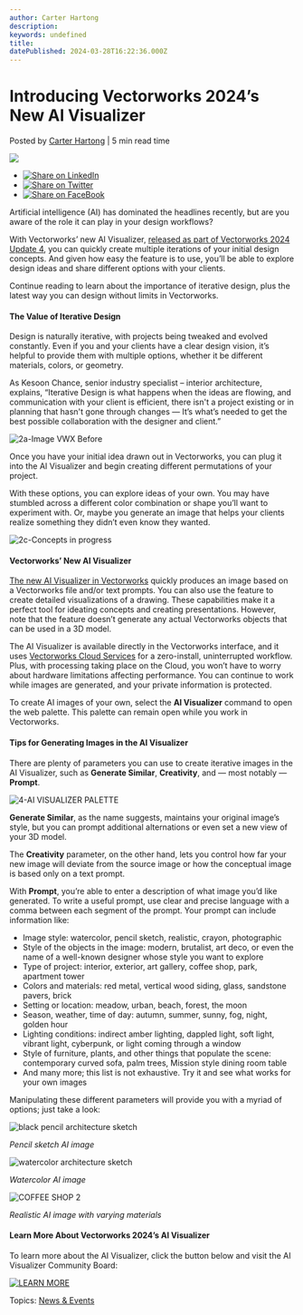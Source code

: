 ```yaml
---
author: Carter Hartong
description: 
keywords: undefined
title:  
datePublished: 2024-03-28T16:22:36.000Z
---
```

  

# Introducing Vectorworks 2024’s New AI Visualizer

 Posted by [Carter Hartong](https://blog.vectorworks.net/author/carter-hartong) | 5 min read time 

![](https://blog.vectorworks.net/hubfs/Blog%20Images/240328_INT%20AI%20Visualizer/Greyhound%20caffe-interior%20by%20Wes.png) 

* [![Share on LinkedIn](https://2659751.fs1.hubspotusercontent-na1.net/hubfs/2659751/michaelDemo/share-LI.png)](http://www.linkedin.com/shareArticle?mini=true&url=https%3A%2F%2Fblog.vectorworks.net%2F-temporary-slug-ef72e1fd-e831-4e74-984e-3a03e381be98)
* [![Share on Twitter](https://2659751.fs1.hubspotusercontent-na1.net/hubfs/2659751/michaelDemo/share-TW.png)](https://www.twitter.com/share?text=Introducing%20Vectorworks%202024’s%20New%20AI%20Visualizer&url=https%3A%2F%2Fblog.vectorworks.net%2F-temporary-slug-ef72e1fd-e831-4e74-984e-3a03e381be98&via=PMGTweets)
* [![Share on FaceBook](https://2659751.fs1.hubspotusercontent-na1.net/hubfs/2659751/michaelDemo/share-FB.png)](https://www.facebook.com/sharer/sharer.php?u=https%3A%2F%2Fblog.vectorworks.net%2F-temporary-slug-ef72e1fd-e831-4e74-984e-3a03e381be98)

Artificial intelligence (AI) has dominated the headlines recently, but are you aware of the role it can play in your design workflows?

With Vectorworks’ new AI Visualizer, [released as part of Vectorworks 2024 Update 4](../../../net/vectorworks/blog/updates-improvements-in-vectorworks-2024-update-4.html), you can quickly create multiple iterations of your initial design concepts. And given how easy the feature is to use, you’ll be able to explore design ideas and share different options with your clients.

Continue reading to learn about the importance of iterative design, plus the latest way you can design without limits in Vectorworks.

#### The Value of Iterative Design 

Design is naturally iterative, with projects being tweaked and evolved constantly. Even if you and your clients have a clear design vision, it’s helpful to provide them with multiple options, whether it be different materials, colors, or geometry.

As Kesoon Chance, senior industry specialist – interior architecture, explains, “Iterative Design is what happens when the ideas are flowing, and communication with your client is efficient, there isn't a project existing or in planning that hasn't gone through changes — It’s what’s needed to get the best possible collaboration with the designer and client.”

![2a-Image VWX Before](https://blog.vectorworks.net/hs-fs/hubfs/Blog%20Images/240328_INT%20AI%20Visualizer/2a-Image%20VWX%20Before.png?width=1440&height=810&name=2a-Image%20VWX%20Before.png)

Once you have your initial idea drawn out in Vectorworks, you can plug it into the AI Visualizer and begin creating different permutations of your project.

With these options, you can explore ideas of your own. You may have stumbled across a different color combination or shape you’ll want to experiment with. Or, maybe you generate an image that helps your clients realize something they didn’t even know they wanted.

![2c-Concepts in progress](https://blog.vectorworks.net/hs-fs/hubfs/Blog%20Images/240328_INT%20AI%20Visualizer/2c-Concepts%20in%20progress.png?width=1440&height=810&name=2c-Concepts%20in%20progress.png)

#### Vectorworks’ New AI Visualizer

[The new AI Visualizer in Vectorworks](https://app-help.vectorworks.net/2024/eng/VW2024%5FGuide/Rendering2/Generating%5FAI%5Fimages.htm?rhsearch=ai%20visualizer&rhhlterm=ai%20visualizer) quickly produces an image based on a Vectorworks file and/or text prompts. You can also use the feature to create detailed visualizations of a drawing. These capabilities make it a perfect tool for ideating concepts and creating presentations. However, note that the feature doesn’t generate any actual Vectorworks objects that can be used in a 3D model.

The AI Visualizer is available directly in the Vectorworks interface, and it uses [Vectorworks Cloud Services](https://www.vectorworks.net/en-US/cloud-services?utm%5Fmedium=pr&utm%5Fsource=coverage&utm%5Fcontent=vectorworks-2024-update-4) for a zero-install, uninterrupted workflow. Plus, with processing taking place on the Cloud, you won’t have to worry about hardware limitations affecting performance. You can continue to work while images are generated, and your private information is protected.

To create AI images of your own, select the **AI Visualizer** command to open the web palette. This palette can remain open while you work in Vectorworks.

#### Tips for Generating Images in the AI Visualizer

There are plenty of parameters you can use to create iterative images in the AI Visualizer, such as **Generate Similar**, **Creativity**, and — most notably — **Prompt**.

![4-AI VISUALIZER PALETTE](https://blog.vectorworks.net/hs-fs/hubfs/Blog%20Images/240328_INT%20AI%20Visualizer/4-AI%20VISUALIZER%20PALETTE.png?width=1440&height=786&name=4-AI%20VISUALIZER%20PALETTE.png)

**Generate Similar**, as the name suggests, maintains your original image’s style, but you can prompt additional alternations or even set a new view of your 3D model.

The **Creativity** parameter, on the other hand, lets you control how far your new image will deviate from the source image or how the conceptual image is based only on a text prompt.

With **Prompt**, you’re able to enter a description of what image you’d like generated. To write a useful prompt, use clear and precise language with a comma between each segment of the prompt. Your prompt can include information like:

* Image style: watercolor, pencil sketch, realistic, crayon, photographic
* Style of the objects in the image: modern, brutalist, art deco, or even the name of a well-known designer whose style you want to explore
* Type of project: interior, exterior, art gallery, coffee shop, park, apartment tower
* Colors and materials: red metal, vertical wood siding, glass, sandstone pavers, brick
* Setting or location: meadow, urban, beach, forest, the moon
* Season, weather, time of day: autumn, summer, sunny, fog, night, golden hour
* Lighting conditions: indirect amber lighting, dappled light, soft light, vibrant light, cyberpunk, or light coming through a window
* Style of furniture, plants, and other things that populate the scene: contemporary curved sofa, palm trees, Mission style dining room table
* And many more; this list is not exhaustive. Try it and see what works for your own images

Manipulating these different parameters will provide you with a myriad of options; just take a look:

![black pencil architecture sketch](https://blog.vectorworks.net/hs-fs/hubfs/Blog%20Images/240328_INT%20AI%20Visualizer/black%20pencil%20architecture%20sketch.jpg?width=1440&height=823&name=black%20pencil%20architecture%20sketch.jpg)

_Pencil sketch AI image_

![watercolor architecture sketch](https://blog.vectorworks.net/hs-fs/hubfs/Blog%20Images/240328_INT%20AI%20Visualizer/watercolor%20architecture%20sketch.jpg?width=1440&height=823&name=watercolor%20architecture%20sketch.jpg)

_Watercolor AI image_

![COFFEE SHOP 2](https://blog.vectorworks.net/hs-fs/hubfs/Blog%20Images/240328_INT%20AI%20Visualizer/COFFEE%20SHOP%202.png?width=1440&height=821&name=COFFEE%20SHOP%202.png)

_Realistic AI image with varying materials_

#### Learn More About Vectorworks 2024’s AI Visualizer

To learn more about the AI Visualizer, click the button below and visit the AI Visualizer Community Board:

[![LEARN MORE](https://no-cache.hubspot.com/cta/default/3018241/e6fb9c48-d9e2-4485-b981-c0cc47db4a2a.png)](https://cta-redirect.hubspot.com/cta/redirect/3018241/e6fb9c48-d9e2-4485-b981-c0cc47db4a2a) 

 Topics: [News & Events](https://blog.vectorworks.net/topic/news-events) 

  